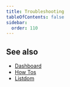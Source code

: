 ```yaml
---
title: Troubleshooting
tableOfContents: false
sidebar:
  order: 110
---
```


<FolderCardGrid folder="docs/listdom/troubleshooting" />


## See also

- [Dashboard](/listdom/dashboard/)
- [How Tos](/listdom/how-tos/)
- [Listdom](/listdom/)
